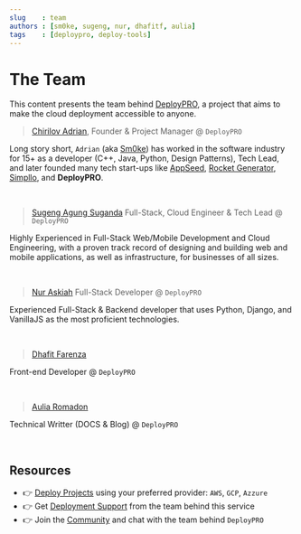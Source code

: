 ```yaml
---
slug    : team
authors : [sm0ke, sugeng, nur, dhafitf, aulia]
tags    : [deploypro, deploy-tools]
---
```

# The Team 

This content presents the team behind [DeployPRO](https://deploypro.dev/), a project that aims to make the cloud deployment accessible to anyone. 

<!--truncate-->

> [Chirilov Adrian](https://www.linkedin.com/in/adi-chirilov/), Founder & Project Manager @ `DeployPRO`

Long story short, `Adrian` (aka [Sm0ke](https://dev.to/sm0ke)) has worked in the software industry for 15+ as a developer (C++, Java, Python, Design Patterns), Tech Lead, 
and later founded many tech start-ups like [AppSeed](https://appseed.us/), [Rocket Generator](https://app-generator.dev/), [Simpllo](https://www.simpllo.com/), and **DeployPRO**. 

<br />

> [Sugeng Agung Suganda](https://github.com/sgnd) Full-Stack, Cloud Engineer & Tech Lead @ `DeployPRO`

Highly Experienced in Full-Stack Web/Mobile Development and Cloud Engineering, with a proven track record of designing and building web and mobile applications, as well as infrastructure, for businesses of all sizes.

<br />

> [Nur Askiah](https://github.com/nuraskiah) Full-Stack Developer @ `DeployPRO`

Experienced Full-Stack & Backend developer that uses Python, Django, and VanillaJS as the most proficient technologies.

<br />

> [Dhafit Farenza](https://github.com/dhafitf) 

Front-end Developer @ `DeployPRO`

<br />

> [Aulia Romadon](https://github.com/auliaromadon)

Technical Writter (DOCS & Blog) @ `DeployPRO`

<br />

## Resources

- 👉 [Deploy Projects](https://deploypro.dev/) using your preferred provider: `AWS`, `GCP`, `Azzure`
- 👉 Get [Deployment Support](https://deploypro.dev/support/) from the team behind this service
- 👉 Join the [Community](https://discord.gg/qQhjQZhnur) and chat with the team behind `DeployPRO`
